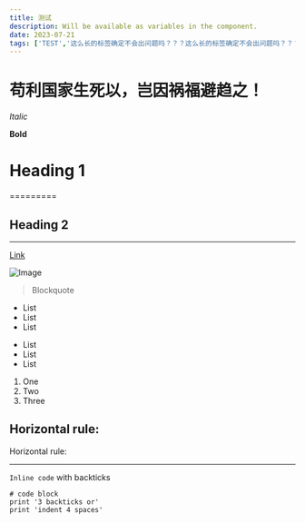 ```yaml
---
title: 测试
description: Will be available as variables in the component.
date: 2023-07-21
tags: ['TEST','这么长的标签确定不会出问题吗？？？这么长的标签确定不会出问题吗？？？这么长的标签确定不会出问题吗？？？这么长的标签确定不会出问题吗？？？哈哈哈！','好！','再来个','换个行']
---
```


# 苟利国家生死以，岂因祸福避趋之！
<Excerpt />

*Italic*

**Bold**

# Heading 1
=========

## Heading 2
---------	

[Link](http://a.com)

[1]: http://b.org
![Image](https://avatars.githubusercontent.com/u/16309564?s=48&v=4)

[1]: https://avatars.githubusercontent.com/u/16309564?s=48&v=4

> Blockquote	 	

* List
* List
* List

- List
- List
- List

1. One
2. Two
3. Three

Horizontal rule:
---

Horizontal rule:
***

`Inline code` with backticks
```
# code block
print '3 backticks or'
print 'indent 4 spaces'
```
